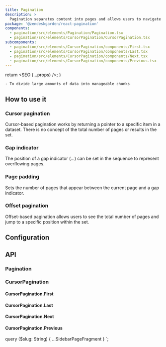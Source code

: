 ```yaml
---
title: Pagination
description: >
  Pagination separates content into pages and allows users to navigate between those pages.
package: '@zendeskgarden/react-pagination'
components:
  - pagination/src/elements/Pagination/Pagination.tsx
  - pagination/src/elements/CursorPagination/CursorPagination.tsx
subcomponents:
  - pagination/src/elements/CursorPagination/components/First.tsx
  - pagination/src/elements/CursorPagination/components/Last.tsx
  - pagination/src/elements/CursorPagination/components/Next.tsx
  - pagination/src/elements/CursorPagination/components/Previous.tsx
---
```



  return <SEO {...props} />;
}

<Usage>
  <Use>

    - To divide large amounts of data into manageable chunks

  </Use>
</Usage>

## How to use it

### Cursor pagination

Cursor-based pagination works by returning a pointer to a specific item in a
dataset. There is no concept of the total number of pages or results in the set.


<CodeExample code={CursorDefaultCode}>
  <CursorDefault />
</CodeExample>

### Gap indicator

The position of a gap indicator (...) can be set in the sequence to represent
overflowing pages.


<CodeExample code={OffsetGapCode}>
  <OffsetGap />
</CodeExample>

### Page padding

Sets the number of pages that appear between the current page and a gap
indicator.


<CodeExample code={OffsetPaddingCode}>
  <OffsetPadding />
</CodeExample>

### Offset pagination

Offset-based pagination allows users to see the total number of pages and jump
to a specific position within the set.


<CodeExample code={OffsetDefaultCode}>
  <OffsetDefault />
</CodeExample>

## Configuration

<Configuration reactPackage={props.data.mdx.package} components={props.data.mdx.components} />

## API

### Pagination

<Component components={props.data.mdx.components} componentName="pagination" />

<PropSheet components={props.data.mdx.components} componentName="pagination" />

### CursorPagination

<Component components={props.data.mdx.components} componentName="cursorPagination" />

<PropSheet components={props.data.mdx.components} componentName="cursorPagination" />

#### CursorPagination.First

<Component components={props.data.mdx.subcomponents} componentName="cursorPagination.first" />

<PropSheet components={props.data.mdx.subcomponents} componentName="cursorPagination.first" />

#### CursorPagination.Last

<Component components={props.data.mdx.subcomponents} componentName="cursorPagination.last" />

<PropSheet components={props.data.mdx.subcomponents} componentName="cursorPagination.last" />

#### CursorPagination.Next

<Component components={props.data.mdx.subcomponents} componentName="cursorPagination.next" />

<PropSheet components={props.data.mdx.subcomponents} componentName="cursorPagination.next" />

#### CursorPagination.Previous

<Component components={props.data.mdx.subcomponents} componentName="cursorPagination.previous" />

<PropSheet components={props.data.mdx.subcomponents} componentName="cursorPagination.previous" />


  query ($slug: String) {
    ...SidebarPageFragment
  }
`;
